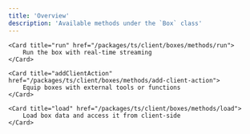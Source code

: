 ```yaml
---
title: 'Overview'
description: 'Available methods under the `Box` class'
---
```


<CardGroup cols={2}>
	
	<Card title="run" href="/packages/ts/client/boxes/methods/run">
		Run the box with real-time streaming
	</Card>

	<Card title="addClientAction" href="/packages/ts/client/boxes/methods/add-client-action">
		Equip boxes with external tools or functions
	</Card>

	<Card title="load" href="/packages/ts/client/boxes/methods/load">
		Load box data and access it from client-side
	</Card>

</CardGroup>
